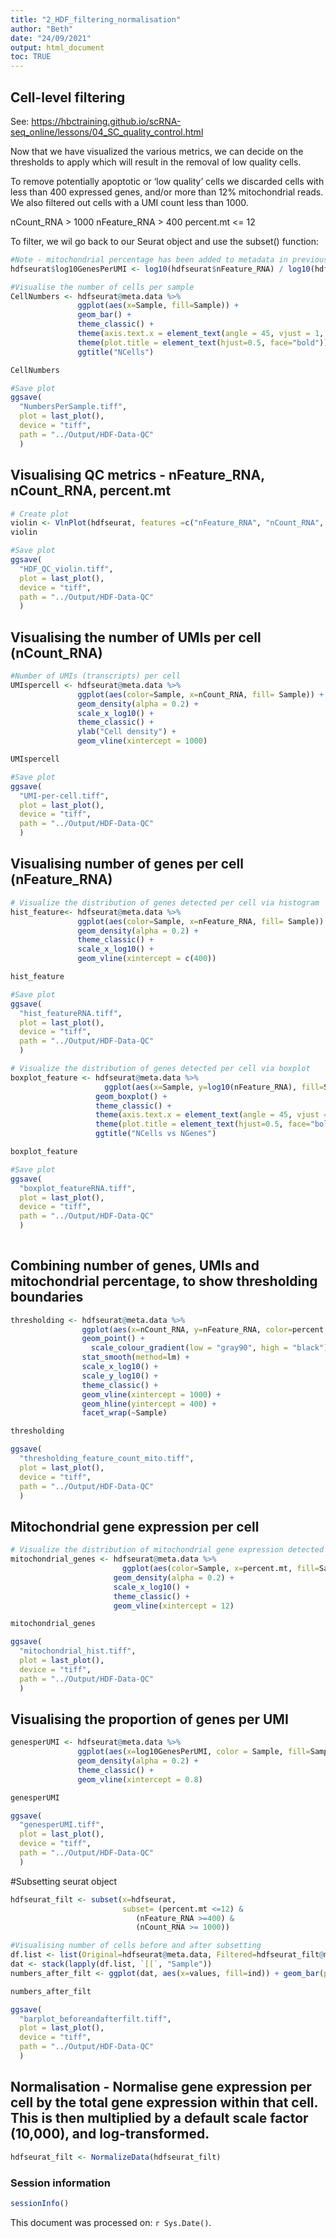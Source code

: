 ```yaml
---
title: "2_HDF_filtering_normalisation"
author: "Beth"
date: "24/09/2021"
output: html_document
toc: TRUE
---
```


## Cell-level filtering
See: [https://hbctraining.github.io/scRNA-seq_online/lessons/04_SC_quality_control.html](https://hbctraining.github.io/scRNA-seq_online/lessons/04_SC_quality_control.html)

Now that we have visualized the various metrics, we can decide on the thresholds to apply which will result in the removal of low quality cells. 

To remove potentially apoptotic or 'low quality' cells we discarded cells with less than 400 expressed genes, and/or more than 12% mitochondrial reads. We also filtered out cells with a UMI count less than 1000. 

nCount_RNA > 1000
nFeature_RNA > 400
percent.mt <= 12

To filter, we wil go back to our Seurat object and use the subset() function:


```r
#Note - mitochondrial percentage has been added to metadata in previous script 1_HDF_data.Rmd. Adding no. of genes per UMI.
hdfseurat$log10GenesPerUMI <- log10(hdfseurat$nFeature_RNA) / log10(hdfseurat$nCount_RNA)

#Visualise the number of cells per sample
CellNumbers <- hdfseurat@meta.data %>% 
  	           ggplot(aes(x=Sample, fill=Sample)) + 
  	           geom_bar() +
  	           theme_classic() +
  	           theme(axis.text.x = element_text(angle = 45, vjust = 1, hjust=1)) +
  	           theme(plot.title = element_text(hjust=0.5, face="bold")) +
  	           ggtitle("NCells")

CellNumbers

#Save plot
ggsave(
  "NumbersPerSample.tiff",
  plot = last_plot(),
  device = "tiff",
  path = "../Output/HDF-Data-QC"
  )

```
## Visualising QC metrics - nFeature_RNA, nCount_RNA, percent.mt
```r
# Create plot
violin <- VlnPlot(hdfseurat, features =c("nFeature_RNA", "nCount_RNA", "percent.mt"))
violin

#Save plot
ggsave(
  "HDF_QC_violin.tiff",
  plot = last_plot(),
  device = "tiff",
  path = "../Output/HDF-Data-QC"
  )
```

## Visualising the number of UMIs per cell (nCount_RNA)
```r
#Number of UMIs (transcripts) per cell
UMIspercell <- hdfseurat@meta.data %>% 
  	           ggplot(aes(color=Sample, x=nCount_RNA, fill= Sample)) + 
  	           geom_density(alpha = 0.2) + 
  	           scale_x_log10() + 
  	           theme_classic() +
  	           ylab("Cell density") +
  	           geom_vline(xintercept = 1000) 

UMIspercell

#Save plot
ggsave(
  "UMI-per-cell.tiff",
  plot = last_plot(),
  device = "tiff",
  path = "../Output/HDF-Data-QC"
  )

```
## Visualising number of genes per cell (nFeature_RNA)
```r
# Visualize the distribution of genes detected per cell via histogram
hist_feature<- hdfseurat@meta.data %>% 
  	           ggplot(aes(color=Sample, x=nFeature_RNA, fill= Sample)) + 
  	           geom_density(alpha = 0.2) + 
  	           theme_classic() +
  	           scale_x_log10() + 
  	           geom_vline(xintercept = c(400)) 

hist_feature

#Save plot
ggsave(
  "hist_featureRNA.tiff",
  plot = last_plot(),
  device = "tiff",
  path = "../Output/HDF-Data-QC"
  )

# Visualize the distribution of genes detected per cell via boxplot
boxplot_feature <- hdfseurat@meta.data %>% 
    	             ggplot(aes(x=Sample, y=log10(nFeature_RNA), fill=Sample)) + 
  	               geom_boxplot() + 
  	               theme_classic() +
  	               theme(axis.text.x = element_text(angle = 45, vjust = 1, hjust=1)) +
  	               theme(plot.title = element_text(hjust=0.5, face="bold")) +
  	               ggtitle("NCells vs NGenes")

boxplot_feature

#Save plot
ggsave(
  "boxplot_featureRNA.tiff",
  plot = last_plot(),
  device = "tiff",
  path = "../Output/HDF-Data-QC"
  )
    
```

## Combining number of genes, UMIs and mitochondrial percentage, to show thresholding boundaries
```r
thresholding <- hdfseurat@meta.data %>% 
  	            ggplot(aes(x=nCount_RNA, y=nFeature_RNA, color=percent.mt)) + 
  	            geom_point() + 
	              scale_colour_gradient(low = "gray90", high = "black") +
  	            stat_smooth(method=lm) +
  	            scale_x_log10() + 
  	            scale_y_log10() + 
  	            theme_classic() +
  	            geom_vline(xintercept = 1000) +
  	            geom_hline(yintercept = 400) +
  	            facet_wrap(~Sample) 

thresholding

ggsave(
  "thresholding_feature_count_mito.tiff",
  plot = last_plot(),
  device = "tiff",
  path = "../Output/HDF-Data-QC"
  )
```
## Mitochondrial gene expression per cell
```r
# Visualize the distribution of mitochondrial gene expression detected per cell
mitochondrial_genes <- hdfseurat@meta.data %>% 
                    	 ggplot(aes(color=Sample, x=percent.mt, fill=Sample)) + 
  	                   geom_density(alpha = 0.2) + 
  	                   scale_x_log10() + 
  	                   theme_classic() +
  	                   geom_vline(xintercept = 12) 

mitochondrial_genes

ggsave(
  "mitochondrial_hist.tiff",
  plot = last_plot(),
  device = "tiff",
  path = "../Output/HDF-Data-QC"
  )
```
## Visualising the proportion of genes per UMI
```r
genesperUMI <- hdfseurat@meta.data %>%
  	           ggplot(aes(x=log10GenesPerUMI, color = Sample, fill=Sample)) +
  	           geom_density(alpha = 0.2) +
  	           theme_classic() +
  	           geom_vline(xintercept = 0.8) 

genesperUMI

ggsave(
  "genesperUMI.tiff",
  plot = last_plot(),
  device = "tiff",
  path = "../Output/HDF-Data-QC"
  )
```

#Subsetting seurat object
```r
hdfseurat_filt <- subset(x=hdfseurat, 
                         subset= (percent.mt <=12) &
                            (nFeature_RNA >=400) &
                            (nCount_RNA >= 1000))

#Visualising number of cells before and after subsetting
df.list <- list(Original=hdfseurat@meta.data, Filtered=hdfseurat_filt@meta.data)
dat <- stack(lapply(df.list, `[[`, "Sample"))
numbers_after_filt <- ggplot(dat, aes(x=values, fill=ind)) + geom_bar(position="dodge") 

numbers_after_filt

ggsave(
  "barplot_beforeandafterfilt.tiff",
  plot = last_plot(),
  device = "tiff",
  path = "../Output/HDF-Data-QC"
  )

```

## Normalisation - Normalise gene expression per cell by the total gene expression within that cell. This is then multiplied by a default scale factor (10,000), and log-transformed.
```r
hdfseurat_filt <- NormalizeData(hdfseurat_filt)
```

### Session information
```r
sessionInfo()
```

This document was processed on: `r Sys.Date()`.
